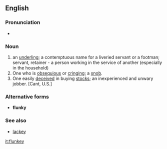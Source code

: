 {{webster}}
==English==
===Pronunciation===
*{{audio|en-us-flunkey.ogg|Audio (US)}}

===Noun===
#an [[underling]]; a contemptuous name for a liveried servant or a footman; servant, retainer - a person working in the service of another (especially in the household)
#One who is [[obsequious]] or [[cringing]]; a [[snob]].
#One easily [[deceived]] in buying [[stocks]]; an inexperienced and unwary jobber. [Cant, U.S.] 

===Alternative forms===
*'''flunky'''

===See also===
*[[lackey]]

[[it:flunkey]]